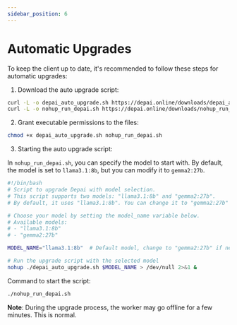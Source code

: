 ```yaml
---
sidebar_position: 6
---
```


# Automatic Upgrades

To keep the client up to date, it's recommended to follow these steps for automatic upgrades:

1) Download the auto upgrade script:
```bash
curl -L -o depai_auto_upgrade.sh https://depai.online/downloads/depai_auto_upgrade.sh && echo -e "\nDownloaded depai_auto_upgrade.sh"
curl -L -o nohup_run_depai.sh https://depai.online/downloads/nohup_run_depai.sh && echo -e "\nDownloaded nohup_run_depai.sh"
```

2) Grant executable permissions to the files:
```bash
chmod +x depai_auto_upgrade.sh nohup_run_depai.sh
```

3) Starting the auto upgrade script:

In `nohup_run_depai.sh`, you can specify the model to start with. By default, the model is set to `llama3.1:8b`, but you can modify it to `gemma2:27b`.

```bash
#!/bin/bash
# Script to upgrade Depai with model selection.
# This script supports two models: "llama3.1:8b" and "gemma2:27b".
# By default, it uses "llama3.1:8b". You can change it to "gemma2:27b" if needed.

# Choose your model by setting the model_name variable below.
# Available models:
# - "llama3.1:8b"
# - "gemma2:27b"

MODEL_NAME="llama3.1:8b"  # Default model, change to "gemma2:27b" if needed

# Run the upgrade script with the selected model
nohup ./depai_auto_upgrade.sh $MODEL_NAME > /dev/null 2>&1 &
```

Command to start the script:
```bash
./nohup_run_depai.sh
```

**Note**: During the upgrade process, the worker may go offline for a few minutes. This is normal.